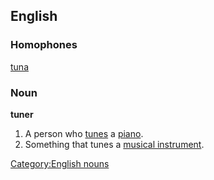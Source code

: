 ==English==
===Homophones===
[[tuna]]
===Noun===
'''tuner'''
# A person who [[tune]]s a [[piano]].
# Something that tunes a [[musical instrument]].

[[Category:English nouns]]